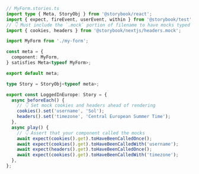 ```ts
// MyForm.stories.ts
import type { Meta, StoryObj } from '@storybook/react';
import { expect, fireEvent, userEvent, within } from '@storybook/test';
// 👇 Must include the `.mock` portion of filename to have mocks typed correctly
import { cookies, headers } from '@storybook/nextjs/headers.mock';

import MyForm from './my-form';

const meta = {
  component: MyForm,
} satisfies Meta<typeof MyForm>;

export default meta;

type Story = StoryObj<typeof meta>;

export const LoggedInEurope: Story = {
  async beforeEach() {
    // 👇 Set mock cookies and headers ahead of rendering
    cookies().set('username', 'Sol');
    headers().set('timezone', 'Central European Summer Time');
  },
  async play() {
    // 👇 Assert that your component called the mocks
    await expect(cookies().get).toHaveBeenCalledOnce();
    await expect(cookies().get).toHaveBeenCalledWith('username');
    await expect(headers().get).toHaveBeenCalledOnce();
    await expect(cookies().get).toHaveBeenCalledWith('timezone');
  },
};
```
